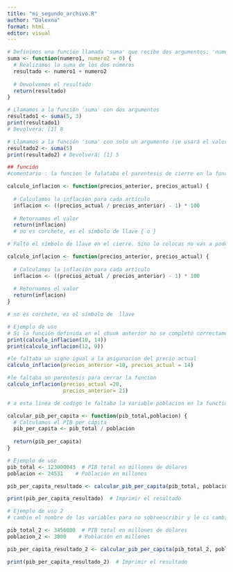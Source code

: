 ```yaml
---
title: "mi_segundo_archivo.R"
author: "Dalexna"
format: html
editor: visual
---
```


```r
# Definimos una función llamada 'suma' que recibe dos argumentos: 'numero1' y 'numero2'
suma <- function(numero1, numero2 = 0) {
  # Realizamos la suma de los dos números
  resultado <- numero1 + numero2
  
  # Devolvemos el resultado
  return(resultado)
}

```

```r
# Llamamos a la función 'suma' con dos argumentos
resultado1 <- suma(5, 3)
print(resultado1) 
# Devolverá: [1] 8

```

```r
# Llamamos a la función 'suma' con solo un argumento (se usará el valor predeterminado de 'numero2')
resultado2 <- suma(5)
print(resultado2) # Devolverá: [1] 5
```

```r
## función 
#comentario : la funcion le falataba el parentesis de cierre en la funcion return y el colchete de apertura de funcion

calculo_inflacion <- function(precios_anterior, precios_actual) {
  
  # Calculamos la inflación para cada artículo
  inflacion <- ((precios_actual / precios_anterior) - 1) * 100
  
  # Retornamos el valor
  return(inflacion)
  # no es corchete, es el símbolo de llave { o }
```

```r

# Faltó el símbolo de llave en el cierre. Sino lo colocas no vas a poder obtener los valores en el chink siguiente

calculo_inflacion <- function(precios_anterior, precios_actual) {
  
  # Calculamos la inflación para cada artículo
  inflacion <- ((precios_actual / precios_anterior) - 1) * 100
  
  # Retornamos el valor
  return(inflacion)
}

# no es corchete, es el símbolo de  llave
```

```r
# Ejemplo de uso
# Si la función definida en el chunk anterior no se completó correctamente no se podrá ejecutar ninguno de los chunks siguientes
print(calculo_inflacion(10, 14)) 
print(calculo_inflacion(12, 9))
```

```r
#le faltaba un signo igual a la asiganacion del precio actual
calculo_inflacion(precios_anterior =10, precios_actual = 14)
```

```r
#le faltaba un parentesis para cerrar la funcion
calculo_inflacion(precios_actual =20, 
                  precios_anterior= 21)
```

```r
# a esta linea de codigo le faltaba la variable poblacion en la function y la variable pib_total en la division 

calcular_pib_per_capita <- function(pib_total,poblacion) {
  # Calculamos el PIB per cápita
  pib_per_capita <- pib_total / poblacion
  
  return(pib_per_capita)
}
```

```r
# Ejemplo de uso
pib_total <- 123000043  # PIB total en millones de dólares
poblacion <- 24531    # Población en millones

pib_per_capita_resultado <- calcular_pib_per_capita(pib_total, poblacion)

print(pib_per_capita_resultado)  # Imprimir el resultado
```

```r
# Ejemplo de uso 2 
# cambie el nombre de las variables para no sobreescribir y le cs cambie el monto a cada una para q me diera un resultado distinto 

pib_total_2 <- 3456000  # PIB total en millones de dólares
poblacion_2 <- 3000    # Población en millones

pib_per_capita_resultado_2 <- calcular_pib_per_capita(pib_total_2, poblacion_2)

print(pib_per_capita_resultado_2)  # Imprimir el resultado

```
